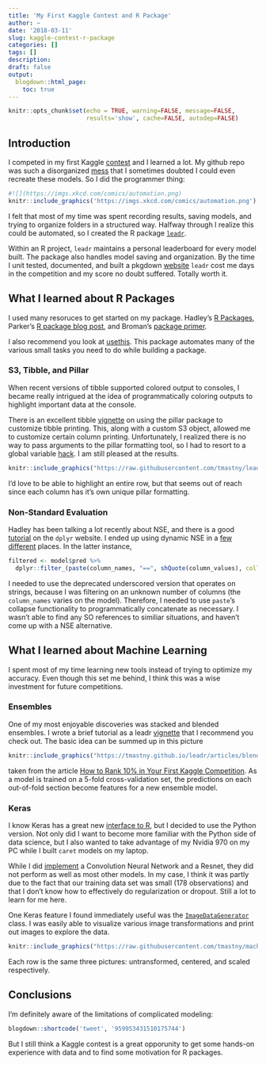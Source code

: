 ```yaml
---
title: 'My First Kaggle Contest and R Package'
author: ~
date: '2018-03-11'
slug: kaggle-contest-r-package
categories: []
tags: []
description: 
draft: false
output:
  blogdown::html_page:
    toc: true 
---
```


```r
knitr::opts_chunk$set(echo = TRUE, warning=FALSE, message=FALSE, 
                      results='show', cache=FALSE, autodep=FALSE)
```

## Introduction

I competed in my first Kaggle [contest](https://www.kaggle.com/c/unodatamining-2018-1) and I learned a lot. My github repo was such a disorganized [mess](https://github.com/tmastny/machine_learning_class/tree/master/Contest1) that I sometimes doubted I could even recreate these models. So I did the programmer thing:

```r
#![](https://imgs.xkcd.com/comics/automation.png)
knitr::include_graphics('https://imgs.xkcd.com/comics/automation.png')
```

I felt that most of my time was spent recording results, saving models, and trying to organize folders in a structured way. Halfway through I realize this could be automated, so I created the R package [`leadr`](https://github.com/tmastny/leadr).

Within an R project, `leadr` maintains a personal leaderboard for every model built. The package also handles model saving and organization. By the time I unit tested, documented, and built a pkgdown [website](https://tmastny.github.io/leadr/) `leadr` cost me days in the competition and my score no doubt suffered. Totally worth it. 

## What I learned about R Packages

I used many resoruces to get started on my package. Hadley's [R Packages](http://r-pkgs.had.co.nz/intro.html), Parker's [R package blog post](https://hilaryparker.com/2014/04/29/writing-an-r-package-from-scratch/), and Broman's [package primer](http://kbroman.org/pkg_primer/). 

I also recommend you look at [usethis](https://github.com/r-lib/usethis). This package automates many of the various small tasks you need to do while building a package. 

### S3, Tibble, and Pillar
When recent versions of tibble supported colored output to consoles, I became really intrigued at the idea of programmatically coloring outputs to highlight important data at the console.

There is an excellent tibble [vignette](https://cran.r-project.org/web/packages/tibble/vignettes/extending.html) on using the pillar package to customize tibble printing. This, along with a custom S3 object, allowed me to customize certain column printing. Unfortunately, I realized there is no way to pass arguments to the pillar formatting tool, so I had to resort to a global variable [hack](https://github.com/tmastny/leadr/blob/master/R/id.R#L29). I am still pleased at the results. 

```r
knitr::include_graphics("https://raw.githubusercontent.com/tmastny/leadr/master/vignettes/leadr_pic.png")
```

I'd love to be able to highlight an entire row, but that seems out of reach since each column has it's own unique pillar formatting. 

### Non-Standard Evaluation

Hadley has been talking a lot recently about NSE, and there is a good [tutorial](http://dplyr.tidyverse.org/articles/programming.html) on the `dplyr` website. 
I ended up using dynamic NSE in a [few](https://github.com/tmastny/leadr/blob/master/R/model_tools.R#L81) [different](https://github.com/tmastny/leadr/blob/master/R/model_tools.R#L69) places. In the latter instance, 

```r
filtered <- model$pred %>%
  dplyr::filter_(paste(column_names, "==", shQuote(column_values), collapse = "&"))
```

I needed to use the deprecated underscored version that operates on strings, because I was filtering on an unknown number of columns (the `column_names` varies on the model). Therefore, I needed to use `paste`'s collapse functionality to programmatically concatenate as necessary. I wasn't able to find any SO references to similiar situations, and haven't come up with a NSE alternative. 

## What I learned about Machine Learning

I spent most of my time learning new tools instead of trying to optimize my accuracy. Even though this set me behind, I think this was a wise investment for future competitions.

### Ensembles

One of my most enjoyable discoveries was stacked and blended ensembles. I wrote a brief tutorial as a leadr [vignette](https://tmastny.github.io/leadr/articles/ensemble.html) that I recommend you check out. The basic idea can be summed up in this picture

```r
knitr::include_graphics("https://tmastny.github.io/leadr/articles/blended.png")
```

taken from the article [How to Rank 10% in Your First Kaggle Competition](https://dnc1994.com/2016/05/rank-10-percent-in-first-kaggle-competition-en/). As a model is trained on a 5-fold cross-validation set, the predictions on each out-of-fold section become features for a new ensemble model. 

### Keras

I know Keras has a great new [interface to R](https://github.com/rstudio/keras), but I decided to use the Python version. Not only did I want to become more familiar with the Python side of data science, but I also wanted to take advantage of my Nvidia 970 on my PC while I built `caret` models on my laptop. 

While I did [implement](https://github.com/tmastny/machine_learning_class/blob/master/Contest1/models/image_generation/image_gen.ipynb) a Convolution Neural Network and a Resnet, they did not perform as well as most other models. In my case, I think it was partly due to the fact that our training data set was small (178 observations) and that I don't know how to effectively do regularization or dropout. Still a lot to learn for me here.

One Keras feature I found immediately useful was the [`ImageDataGenerator`](https://github.com/tmastny/machine_learning_class/blob/master/Contest1/scikit_learn/image_viewer.ipynb) class. I was easily able to visualize various image transformations and print out images to explore the data. 

```r
knitr::include_graphics("https://raw.githubusercontent.com/tmastny/machine_learning_class/master/Contest1/data_set_wide.png")
```

Each row is the same three pictures: untransformed, centered, and scaled respectively. 

## Conclusions

I'm definitely aware of the limitations of complicated modeling:

```r
blogdown::shortcode('tweet', '959953431510175744')
```

But I still think a Kaggle contest is a great opporunity to get some hands-on experience with data and to find some motivation for R packages. 



